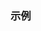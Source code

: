 {{include page|cpp/numeric/random/engine/seed|mersenne_twister_engine}}

===示例===
{{example
 | p=true
 | code=
#include &lt;iostream&gt;
#include &lt;random&gt;

int main()
{
    std::mt19937 gen;

    // 以一个 unsigned int 播种引擎
    gen.seed(1);
    std::cout &lt;&lt; "以 1 播种后: " &lt;&lt; gen() &lt;&lt; '\n';

    // 以两个 unsigned int 播种引擎
    std::seed_seq sseq{1, 2};
    gen.seed(sseq);
    std::cout &lt;&lt; "以 {1,2} 播种后: " &lt;&lt; gen() &lt;&lt; '\n';
}
 | output=
以 1 播种后: 1791095845
以 {1,2} 播种后: 3127717181
}}

{{langlinks|de|en|es|fr|it|ja|pt|ru}}